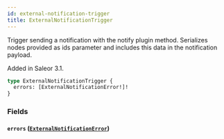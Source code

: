 ```yaml
---
id: external-notification-trigger
title: ExternalNotificationTrigger
---
```


Trigger sending a notification with the notify plugin method. Serializes nodes provided as ids parameter and includes this data in the notification payload.

Added in Saleor 3.1.

```graphql
type ExternalNotificationTrigger {
  errors: [ExternalNotificationError!]!
}
```

### Fields

#### `errors` ([`ExternalNotificationError`](../../../developer/api-reference/objects/external-notification-error))
